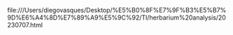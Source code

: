 file:///Users/diegovasques/Desktop/%E5%B0%8F%E7%9F%B3%E5%B7%9D%E6%A4%8D%E7%89%A9%E5%9C%92/TI/herbarium%20analysis/20230707.html
